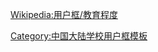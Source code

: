{{Userbox-2
  |id1=苏州中学
  |id2=誠信思勇
  |id1-c=white
  |id2-c=white
  |id1-fc=black
  |id2-fc=black
  |info=这个用户是'''[[江苏省苏州中学]]'''的校友、学生或老师。
  |info-c=green
  |info-s=10
  |info-fc=white
  |border-c=#000000
  |usercategory=江苏省苏州中学维基人
}}
<noinclude>
<!-- This <div> tag is used to avoid the 'float'-ing image above in the template from wrapping oddly with the text below. -->
<div style="clear: both;"></div>
<!-- end div tag -->
{{UF-hcard-part}}
[[Wikipedia:用户框/教育程度]]
[[Category:中国大陆学校用户框模板]]
</noinclude>